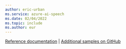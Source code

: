 ```yaml
---
author: eric-urban
ms.service: azure-ai-speech
ms.date: 02/04/2022
ms.topic: include
ms.author: eur
---
```


[Reference documentation](/java/api/com.microsoft.cognitiveservices.speech) | [Additional samples on GitHub](https://aka.ms/speech/github-java)
